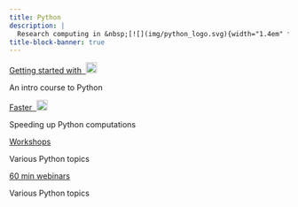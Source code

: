 ```yaml
---
title: Python
description: |
  Research computing in &nbsp;[![](img/python_logo.svg){width="1.4em" fig-alt="noshadow"}](https://www.python.org/)
title-block-banner: true
---
```


:::{layout="[[5, 5], [5, 5]]"}

:::{.card2 .mb-3}

:::{.card-body2}

[Getting started with &nbsp;![](img/python_logo.svg){width="1.4em" fig-alt="noshadow"}](top_intro.qmd){.card-title2 .stretched-link}

[An intro course to Python]{.text-muted}

:::

:::

:::{.card2 .mb-3}

:::{.card-body2}

[Faster &nbsp;![](img/python_logo.svg){width="1.4em" fig-alt="noshadow"}](top_hpc.qmd){.card-title2 .stretched-link}

[Speeding up Python computations]{.text-muted}

:::

:::

:::{.card3 .mb-3}

:::{.card-body2}

[Workshops](ws_webscraping.qmd){.card-title2 .stretched-link}

[Various Python topics]{.text-muted}

:::

:::

:::{.card3 .mb-3}

:::{.card-body2}

[60 min webinars](wb_polars.qmd){.card-title2 .stretched-link}

[Various Python topics]{.text-muted}

:::

:::

::::
